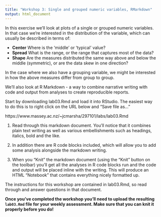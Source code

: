 ```yaml
---
title: "Workshop 3: Single and grouped numeric variables, RMarkdown"
output: html_document
---
```


In this exercise we'll look at plots of a single or grouped numeric variables. In that case we're interested in the distribution of the variable, which can usually be described in terms of:

- **Center** Where is the 'middle' or 'typical' value?
- **Spread** What is the range, or the range that captures most of the data?
- **Shape** Are the measures distributed the same way above and below the middle (symmetric), or are the data skew in one direction?

In the case where we also have a grouping variable, we might be interested in how the above measures differ from group to group.

We'll also look at R Markdown - a way to combine narrative writing with code and output from analyses to create reproducible reports.

Start by downloading lab03.Rmd and load it into RStudio. The easiest way to do this is to right click on the URL below and "Save file as..."

https://www.massey.ac.nz/~jcmarsha/297101/labs/lab03.Rmd

1. Read through this markdown document. You'll notice that it combines plain text writing as well as various embellishments such as headings, italics, bold and the like.

2. In addition there are R code blocks included, which will allow you to add some analysis alongside the markdown writing.

3. When you "Knit" the markdown document (using the "Knit" button on the toolbar) you'll get all the analyses in R code blocks run and the code and output will be placed inline with the writing. This will produce an HTML "Notebook" that contains everything nicely formatted up.

The instructions for this workshop are contained in lab03.Rmd, so read through and answer questions in that document.

**Once you've completed the workshop you'll need to upload the resulting `lab03.Rmd` file for your weekly assessment. Make sure that you can knit it properly before you do!**

